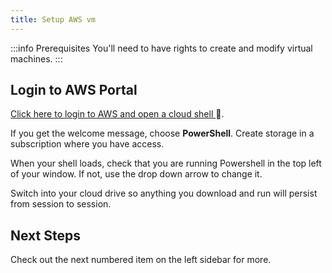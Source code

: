 ---
title: Setup AWS vm
---

:::info Prerequisites
You'll need to have rights to create and modify virtual machines.
:::

## Login to AWS Portal

[Click here to login to AWS and open a cloud shell ](https://portal.azure.com/#cloudshell):link:.

If you get the welcome message, choose **PowerShell**. Create storage in a subscription where you have access.

When your shell loads, check that you are running Powershell in the top left of your window. If not, use the drop down arrow to change it.

Switch into your cloud drive so anything you download and run will persist from session to session.

## Next Steps

Check out the next numbered item on the left sidebar for more.
